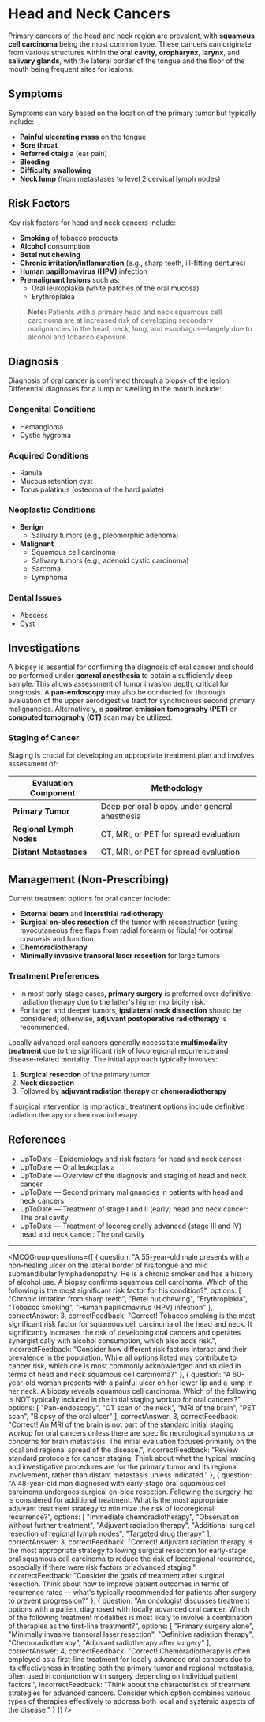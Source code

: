 
# Head and Neck Cancers

Primary cancers of the head and neck region are prevalent, with **squamous cell carcinoma** being the most common type. These cancers can originate from various structures within the **oral cavity**, **oropharynx**, **larynx**, and **salivary glands**, with the lateral border of the tongue and the floor of the mouth being frequent sites for lesions.

## **Symptoms**

Symptoms can vary based on the location of the primary tumor but typically include:

- **Painful ulcerating mass** on the tongue
- **Sore throat**
- **Referred otalgia** (ear pain)
- **Bleeding**
- **Difficulty swallowing**
- **Neck lump** (from metastases to level 2 cervical lymph nodes)

## **Risk Factors**

Key risk factors for head and neck cancers include:

- **Smoking** of tobacco products
- **Alcohol** consumption
- **Betel nut chewing**
- **Chronic irritation/inflammation** (e.g., sharp teeth, ill-fitting dentures)
- **Human papillomavirus (HPV)** infection
- **Premalignant lesions** such as:
  - Oral leukoplakia (white patches of the oral mucosa)
  - Erythroplakia

> **Note:** Patients with a primary head and neck squamous cell carcinoma are at increased risk of developing secondary malignancies in the head, neck, lung, and esophagus—largely due to alcohol and tobacco exposure.

## **Diagnosis**

Diagnosis of oral cancer is confirmed through a biopsy of the lesion. Differential diagnoses for a lump or swelling in the mouth include:

### **Congenital Conditions**
- Hemangioma
- Cystic hygroma

### **Acquired Conditions**
- Ranula
- Mucous retention cyst
- Torus palatinus (osteoma of the hard palate)

### **Neoplastic Conditions**
- **Benign**
  - Salivary tumors (e.g., pleomorphic adenoma)
- **Malignant**
  - Squamous cell carcinoma
  - Salivary tumors (e.g., adenoid cystic carcinoma)
  - Sarcoma
  - Lymphoma

### **Dental Issues**
- Abscess
- Cyst

## **Investigations**

A biopsy is essential for confirming the diagnosis of oral cancer and should be performed under **general anesthesia** to obtain a sufficiently deep sample. This allows assessment of tumor invasion depth, critical for prognosis. A **pan-endoscopy** may also be conducted for thorough evaluation of the upper aerodigestive tract for synchronous second primary malignancies. Alternatively, a **positron emission tomography (PET)** or **computed tomography (CT)** scan may be utilized.

### **Staging of Cancer**

Staging is crucial for developing an appropriate treatment plan and involves assessment of:

| Evaluation Component               | Methodology                                            |
|------------------------------------|------------------------------------------------------|
| **Primary Tumor**                   | Deep perioral biopsy under general anesthesia         |
| **Regional Lymph Nodes**            | CT, MRI, or PET for spread evaluation                |
| **Distant Metastases**              | CT, MRI, or PET for spread evaluation                |

## **Management (Non-Prescribing)**

Current treatment options for oral cancer include:

- **External beam** and **interstitial radiotherapy**
- **Surgical en-bloc resection** of the tumor with reconstruction (using myocutaneous free flaps from radial forearm or fibula) for optimal cosmesis and function
- **Chemoradiotherapy**
- **Minimally invasive transoral laser resection** for large tumors

### **Treatment Preferences**

- In most early-stage cases, **primary surgery** is preferred over definitive radiation therapy due to the latter's higher morbidity risk.
- For larger and deeper tumors, **ipsilateral neck dissection** should be considered; otherwise, **adjuvant postoperative radiotherapy** is recommended.

Locally advanced oral cancers generally necessitate **multimodality treatment** due to the significant risk of locoregional recurrence and disease-related mortality. The initial approach typically involves:

1. **Surgical resection** of the primary tumor
2. **Neck dissection**
3. Followed by **adjuvant radiation therapy** or **chemoradiotherapy**

If surgical intervention is impractical, treatment options include definitive radiation therapy or chemoradiotherapy.

## **References**

- UpToDate – Epidemiology and risk factors for head and neck cancer
- UpToDate — Oral leukoplakia
- UpToDate — Overview of the diagnosis and staging of head and neck cancer
- UpToDate — Second primary malignancies in patients with head and neck cancers
- UpToDate — Treatment of stage I and II (early) head and neck cancer: The oral cavity
- UpToDate — Treatment of locoregionally advanced (stage III and IV) head and neck cancer: The oral cavity

---

<MCQGroup questions={[
  {
    question: "A 55-year-old male presents with a non-healing ulcer on the lateral border of his tongue and mild submandibular lymphadenopathy. He is a chronic smoker and has a history of alcohol use. A biopsy confirms squamous cell carcinoma. Which of the following is the most significant risk factor for his condition?",
    options: [
      "Chronic irritation from sharp teeth",
      "Betel nut chewing",
      "Erythroplakia",
      "Tobacco smoking",
      "Human papillomavirus (HPV) infection"
    ],
    correctAnswer: 3,
    correctFeedback: "Correct! Tobacco smoking is the most significant risk factor for squamous cell carcinoma of the head and neck. It significantly increases the risk of developing oral cancers and operates synergistically with alcohol consumption, which also adds risk.",
    incorrectFeedback: "Consider how different risk factors interact and their prevalence in the population. While all options listed may contribute to cancer risk, which one is most commonly acknowledged and studied in terms of head and neck squamous cell carcinoma?"
  },
  {
    question: "A 60-year-old woman presents with a painful ulcer on her lower lip and a lump in her neck. A biopsy reveals squamous cell carcinoma. Which of the following is NOT typically included in the initial staging workup for oral cancers?",
    options: [
      "Pan-endoscopy",
      "CT scan of the neck",
      "MRI of the brain",
      "PET scan",
      "Biopsy of the oral ulcer"
    ],
    correctAnswer: 3,
    correctFeedback: "Correct! An MRI of the brain is not part of the standard initial staging workup for oral cancers unless there are specific neurological symptoms or concerns for brain metastasis. The initial evaluation focuses primarily on the local and regional spread of the disease.",
    incorrectFeedback: "Review standard protocols for cancer staging. Think about what the typical imaging and investigative procedures are for the primary tumor and its regional involvement, rather than distant metastasis unless indicated."
  },
  {
    question: "A 48-year-old man diagnosed with early-stage oral squamous cell carcinoma undergoes surgical en-bloc resection. Following the surgery, he is considered for additional treatment. What is the most appropriate adjuvant treatment strategy to minimize the risk of locoregional recurrence?",
    options: [
      "Immediate chemoradiotherapy",
      "Observation without further treatment",
      "Adjuvant radiation therapy",
      "Additional surgical resection of regional lymph nodes",
      "Targeted drug therapy"
    ],
    correctAnswer: 3,
    correctFeedback: "Correct! Adjuvant radiation therapy is the most appropriate strategy following surgical resection for early-stage oral squamous cell carcinoma to reduce the risk of locoregional recurrence, especially if there were risk factors or advanced staging.",
    incorrectFeedback: "Consider the goals of treatment after surgical resection. Think about how to improve patient outcomes in terms of recurrence rates — what's typically recommended for patients after surgery to prevent progression?"
  },
  {
    question: "An oncologist discusses treatment options with a patient diagnosed with locally advanced oral cancer. Which of the following treatment modalities is most likely to involve a combination of therapies as the first-line treatment?",
    options: [
      "Primary surgery alone",
      "Minimally invasive transoral laser resection",
      "Definitive radiation therapy",
      "Chemoradiotherapy",
      "Adjuvant radiotherapy after surgery"
    ],
    correctAnswer: 4,
    correctFeedback: "Correct! Chemoradiotherapy is often employed as a first-line treatment for locally advanced oral cancers due to its effectiveness in treating both the primary tumor and regional metastasis, often used in conjunction with surgery depending on individual patient factors.",
    incorrectFeedback: "Think about the characteristics of treatment strategies for advanced cancers. Consider which option combines various types of therapies effectively to address both local and systemic aspects of the disease."
  }
]} />